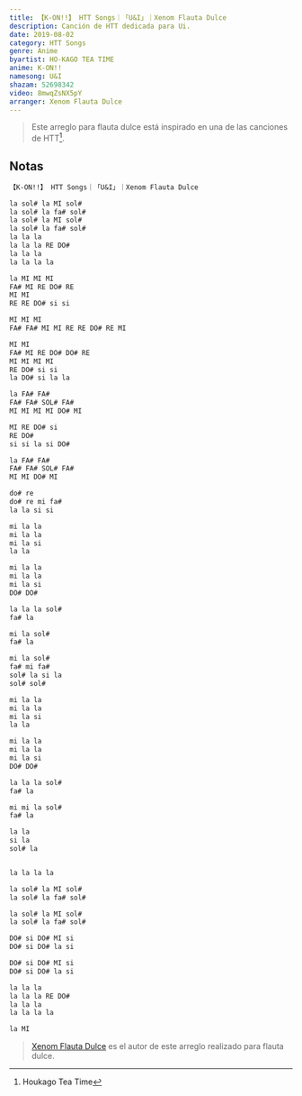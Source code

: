 ```yaml
---
title: 【K-ON!!】 HTT Songs｜「U&I」｜Xenom Flauta Dulce
description: Canción de HTT dedicada para Ui.
date: 2019-08-02
category: HTT Songs
genre: Anime
byartist: HO-KAGO TEA TIME
anime: K-ON!!
namesong: U&I
shazam: 52698342
video: 8mwqZsNX5pY
arranger: Xenom Flauta Dulce
---
```


> Este arreglo para flauta dulce está inspirado en una de las canciones de HTT[^1].

## Notas

```txt
【K-ON!!】 HTT Songs｜「U&I」｜Xenom Flauta Dulce

la sol# la MI sol#
la sol# la fa# sol#
la sol# la MI sol#
la sol# la fa# sol#
la la la
la la la RE DO#
la la la
la la la la

la MI MI MI
FA# MI RE DO# RE
MI MI
RE RE DO# si si

MI MI MI
FA# FA# MI MI RE RE DO# RE MI

MI MI
FA# MI RE DO# DO# RE
MI MI MI MI
RE DO# si si
la DO# si la la

la FA# FA#
FA# FA# SOL# FA#
MI MI MI MI DO# MI

MI RE DO# si
RE DO#
si si la si DO#

la FA# FA#
FA# FA# SOL# FA#
MI MI DO# MI

do# re
do# re mi fa#
la la si si

mi la la
mi la la
mi la si
la la

mi la la
mi la la
mi la si
DO# DO#

la la la sol#
fa# la

mi la sol#
fa# la

mi la sol#
fa# mi fa#
sol# la si la
sol# sol#

mi la la
mi la la
mi la si
la la

mi la la
mi la la
mi la si
DO# DO#

la la la sol#
fa# la

mi mi la sol#
fa# la

la la
si la
sol# la


la la la la

la sol# la MI sol#
la sol# la fa# sol#

la sol# la MI sol#
la sol# la fa# sol#

DO# si DO# MI si
DO# si DO# la si

DO# si DO# MI si
DO# si DO# la si

la la la
la la la RE DO#
la la la
la la la la

la MI
```

<!-- 
<Figure
  image="miniatura.png"
  caption="【K-ON!!】 HTT Songs｜「U&I」｜Xenom Flauta Dulce"
/>
-->

> [Xenom Flauta Dulce](https://www.youtube.com/c/XenomFlautaDulce/) es el autor de este arreglo realizado para flauta dulce.

[^1]: Houkago Tea Time





